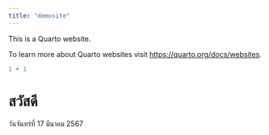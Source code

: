 ```yaml
---
title: "demosite"
---
```


This is a Quarto website.

To learn more about Quarto websites visit <https://quarto.org/docs/websites>.

```r
1 + 1
```

# สวัสดี

วันจันทร์ที่ 17 มีนาคม 2567
